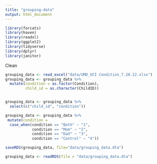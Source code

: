 ```yaml
---
title: "grouping-data"
output: html_document
---
```


```r
library(forcats)
library(haven)
library(readxl)
library(ggplot2)
library(tidyverse)
library(dplyr)
library(janitor)

```

Clean
```r
grouping_data <- read_excel("data/UMD_UCI Condition_7.20.22.xlsx")
grouping_data <- grouping_data %>% 
  mutate(condition = as.factor(Condition),
         child_id = as.character(ChildID)) 


grouping_data <- grouping_data %>% 
  select(c("child_id", "condition"))

grouping_data <- grouping_data %>% 
 mutate(condition =
  case_when(condition == "Both" ~ "1",
            condition == "Mom" ~ "2",
            condition == "Dad" ~ "3",
            condition == "Control" ~ "4"))

saveRDS(grouping_data, file="data/grouping_data.dta")

grouping_data <- readRDS(file = "data/grouping_data.dta")

```


